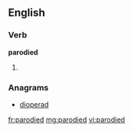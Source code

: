 ==English==

===Verb===
'''parodied'''

# {{past of|[[parody]]}}

===Anagrams===
* [[dioperad#English|dioperad]]

[[fr:parodied]]
[[mg:parodied]]
[[vi:parodied]]